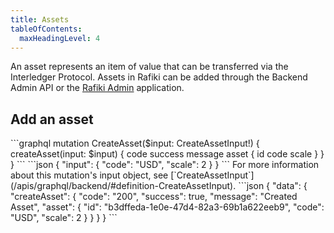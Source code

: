 ```yaml
---
title: Assets
tableOfContents:
  maxHeadingLevel: 4
---
```



An asset represents an item of value that can be transferred via the Interledger Protocol. Assets in Rafiki can be added through the Backend Admin API or the [Rafiki Admin](/admin/admin-user-guide/#assets) application.

## Add an asset

<Tabs>
  <TabItem label="Operation">
    ```graphql
    mutation CreateAsset($input: CreateAssetInput!) {
      createAsset(input: $input) {
        code
        success
        message
        asset {
          id
          code
          scale
        }
      }
    }
    ```
  </TabItem>
  <TabItem label="Variables">
    ```json
    {
      "input": {
        "code": "USD",
        "scale": 2
      }
    }
    ```
    For more information about this mutation's input object, see [`CreateAssetInput`](/apis/graphql/backend/#definition-CreateAssetInput).
  </TabItem>
  <TabItem label="Response">
    ```json
    {
      "data": {
        "createAsset": {
          "code": "200",
          "success": true,
          "message": "Created Asset",
          "asset": {
            "id": "b3dffeda-1e0e-47d4-82a3-69b1a622eeb9",
            "code": "USD",
            "scale": 2
          }
        }
      }
    }
    ```
  </TabItem>
</Tabs>
